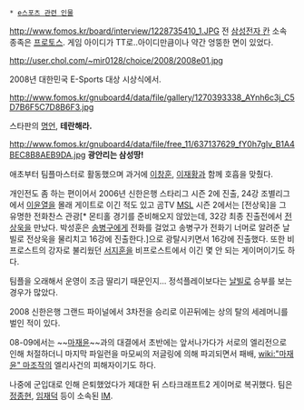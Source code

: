  * [[e스포츠 관련 인물]]

http://www.fomos.kr/board/interview/1228735410_1.JPG
전 [[삼성전자 칸]] 소속 종족은 [[프로토스]].
게임 아이디가 TT로..아이디만큼이나 약간 엉뚱한 면이 있었다.

http://user.chol.com/~mir0128/choice/2008/2008e01.jpg

2008년 대한민국 E-Sports 대상 시상식에서.

http://www.fomos.kr/gnuboard4/data/file/gallery/1270393338_AYnh6c3j_C5D7B6F5C7D8B6F3.jpg

스타판의 [[명언]], '''테란해라.'''

http://www.fomos.kr/gnuboard4/data/file/free_11/637137629_fY0h7gIv_B1A4BEC8B8AEB9DA.jpg
'''광안리는 삼성땅!'''

애초부터 팀플마스터로 활동했으며 과거에 [[이창훈]], [[이재황]]과 함께 호흡을 맞췄다.

개인전도 좀 하는 편이어서 2006년 신한은행 스타리그 시즌 2에 진출, 24강 조별리그에서 [[이윤열]]을 몰래 게이트로 이긴 적도 있고 곰TV [[MSL]] 시즌 2에서는 [전상욱]을 그 유명한 전화찬스 관광[* 몬티홀 경기를 준비해오지 않았는데, 32강 최종 진출전에서 [[전상욱]]을 만났다. 박성훈은 [[송병구]]에게 전화를 걸었고 송병구가 전화기 너머로 알려준 날빌로 전상욱을 물리치고 16강에 진출한다.]으로 광탈시키면서 16강에 진출했다. 또한 비프로스트의 강자로 불리웠던 [[서지훈]]을 비프로스트에서 이긴 몇 안 되는 게이머이기도 하다.

팀플을 오래해서 운영이 조금 딸리기 때문인지… 정석플레이보다는 [[날빌]]로 승부를 보는 경우가 많았다. 

2008 신한은행 그랜드 파이널에서 3차전을 승리로 이끈뒤에는 상의 탈의 세레머니를 벌인 적이 있다.

08-09에서는 ~~[[마재윤]]~~과의 대결에서 초반에는 앞서나가다가 서로의 엘리전으로 인해 처절하더니 마지막 파일런을 마모씨의 저글링에 의해 파괴되면서 패배, [[wiki:"마재윤" 마조작]]의 엘리사건의 피해자이기도 하다.

나중에 군입대로 인해 은퇴했었다가 제대한 뒤 스타크래프트2 게이머로 복귀했다.
팀은 [[정종현]], [[임재덕]] 등이 소속된 [[IM]].
